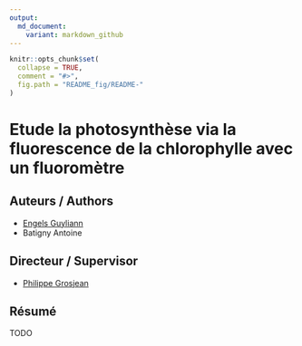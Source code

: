 ```yaml
---
output:
  md_document:
    variant: markdown_github
---
```


<!-- README.md is generated from README.Rmd. Please edit that file -->

```r
knitr::opts_chunk$set(
  collapse = TRUE,
  comment = "#>",
  fig.path = "README_fig/README-"
)
```

# Etude la photosynthèse via la fluorescence de la chlorophylle avec un fluoromètre

## Auteurs / Authors 

- [Engels Guyliann](https://github.com/GuyliannEngels)
- Batigny Antoine

## Directeur / Supervisor 

- [Philippe Grosjean](https://github.com/phgrosjean)


## Résumé 

TODO

